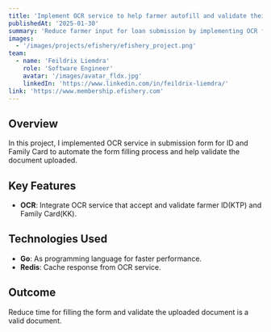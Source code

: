 ```yaml
---
title: 'Implement OCR service to help farmer autofill and validate their data'
publishedAt: '2025-01-30'
summary: 'Reduce farmer input for loan submission by implementing OCR for ID(KTP) and Family Card(KK)'
images:
  - '/images/projects/efishery/efishery_project.png'
team:
  - name: 'Feildrix Liemdra'
    role: 'Software Engineer'
    avatar: '/images/avatar_fldx.jpg'
    linkedIn: 'https://www.linkedin.com/in/feildrix-liemdra/'
link: 'https://www.membership.efishery.com'
---
```


## Overview

In this project, I implemented OCR service in submission form for ID and Family Card to automate the form filling process and help validate the document uploaded.

## Key Features

- **OCR**: Integrate OCR service that accept and validate farmer ID(KTP) and Family Card(KK).

## Technologies Used

- **Go**: As programming language for faster performance.
- **Redis**: Cache response from OCR service.

## Outcome

Reduce time for filling the form and validate the uploaded document is a valid document.
